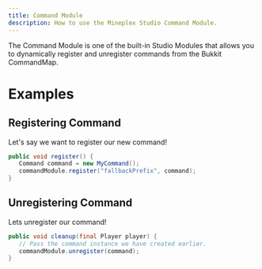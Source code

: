 ```yaml
---
title: Command Module
description: How to use the Mineplex Studio Command Module.
---
```


The Command Module is one of the built-in Studio Modules that allows you to dynamically register and
unregister commands from the Bukkit CommandMap.

# Examples

## Registering Command
 Let's say we want to register our new command!
 ```java
 public void register() {
    Command command = new MyCommand();
    commandModule.register("fallbackPrefix", command);
 }
 ```

## Unregistering Command
 Lets unregister our command!
 ```java
 public void cleanup(final Player player) {
    // Pass the command instance we have created earlier.
    commandModule.unregister(command);
 }
 ```